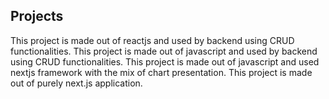 ## Projects

<ProjectCard title="Budget Tracking Application" link="https://capstone-3-frontend-b93-mauve.vercel.app/" bg="linear-gradient(to right, #D4145A 0%, #FBB03B 100%)">
This project is made out of reactjs and used by backend using CRUD functionalities.
</ProjectCard>

<ProjectCard title="Medical Booking Services" link="https://glean.rey.gitlab.io/capstone-2-frontend-b93" bg="linear-gradient(to right, #3f5efb 0%, #fc466b 100%)">
This project is made out of javascript and used by backend using CRUD functionalities.
</ProjectCard>

<ProjectCard title="Covid-19 Tracker" link="https://suspicious-williams-cf0540.netlify.app/" bg="linear-gradient(to right, #22c1c3 0%, #fdbb2d 100%)">
This project is made out of javascript and used nextjs framework with the mix of chart presentation.
</ProjectCard>

<ProjectCard title="Glean Dental Clinic" link="https://gleandentalclinic.com/" bg="linear-gradient(to right, #3f5efb 0%, #fc466b 100%)">
This project is made out of purely next.js application.
</ProjectCard>



